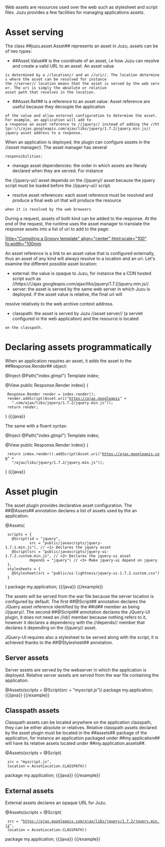 Web assets are resources used over the web such as stylesheet and script files. Juzu provides a few facilities for
managing applications assets.

= Asset serving =

The class ##juzu.asset.Asset## represents an asset in Juzu, assets can be of two types:

* ##Asset.Value## is the coordinate of an asset, i.e how Juzu can resolve and create a valid URL to an asset. An asset value
 is determined by a //location// and an //uri//. The location determines where the asset can be resolved for instance
 the //server// location means that the asset is served by the web server. The uri is simply the absolute or relative
 asset path that resolves in the location.

* ##Asset.Ref## is a reference to an asset value. Asset reference are useful because they decouple the application
 of the value and allow external configuration to determine the asset. For example, an application will add to
 a response an asset reference to //jquery// instead of adding the //https:\/\/ajax.googleapis.com/ajax/libs/jquery/1.7.2/jquery.min.js//
 jquery asset address to a response.

When an application is deployed, the plugin can configure assets in the //asset manager//. The asset manager has several
 responsibilities:

* manage asset dependencies: the order in which assets are literaly declared when they are served. For instance
the //jquery-ui// asset depends on the //jquery// asset because the jquery script must be loaded before the //jquery-ui//
script.
* resolve asset references: each asset reference must be resolved and produce a final web url that will produce the resource
 when it is resolved by the web browsers

During a request, assets of both kind can be added to the response. At the end of the request, the runtime uses the
asset manager to translate the response assets into a list of uri to add to the page:

[[image:images/assets/assets1.png||title="Compiling a Groovy template" align="center" html:scale="100" fo:width="100mm]]

An asset reference is a link to an asset value that is configured externally, thus an asset of any kind will always resolve
to a location and an uri. Let's examine the different possible asset location:

* external: the value is opaque to Juzu, for instance the a CDN hosted script such as //https:\/\/ajax.googleapis.com/ajax/libs/jquery/1.7.2/jquery.min.js//.
* server: the asset is served by the same web server in which Juzu is deployed. If the asset value is relative, the final uri will
resolve relatively to the web archive context address.
* classpath: the asset is served by Juzu //asset server// (a servlet configured in the web application) and the resource is located
 on the classpath.

= Declaring assets programmatically =

When an application requires an asset, it adds the asset to the ##Response.Render## object:

{{java}}
@Inject
@Path("index.gtmpl")
Template index;

@View
public Response.Render index() {
  Response.Render render = index.render();
  render.addScript(Asset.uri("https://ajax.googleapis" +
    ".com/ajax/libs/jquery/1.7.2/jquery.min.js"));
  return render;
}
{{/java}}

The same with a fluent syntax:

{{java}}
@Inject
@Path("index.gtmpl")
Template index;

@View
public Response.Render index() {
  return index.render().addScript(Asset.uri("https://ajax.googleapis.com" +
    "/ajax/libs/jquery/1.7.2/jquery.min.js"));
}
{{/java}}


= Asset plugin =

The asset plugin provides declarative asset configuration. The ##@Assets## annotation declares a list of assets used
by the an application.

{{example title="JQuery UI declarative asset configuration"}}
{{java}}
@Assets(
  scripts = {
    @Script(id = "jquery",
            src = "public/javascripts/jquery-1.7.1.min.js"), // <1> Declares the jquery asset
    @Script(src = "public/javascripts/jquery-ui-1.7.2.custom.min.js", // <2> Declares the jquery-ui asset
            depends = "jquery") // <3> Make jquery-ui depend on jquery
  },
  stylesheets = {
    @Stylesheet(src = "public/ui-lightness/jquery-ui-1.7.2.custom.css")
  }
)
package my.application;
{{/java}}
{{/example}}

The assets will be served from the war file because the server location is configured by default. The first ##@Script##
annotation declares the JQuery asset reference identified by the ##id## member  as being //jquery//. The second ##@Script##
annotation declares the JQuery-UI plugin, it does not need an //id// member because nothing refers to it, however it
declares a dependency with the //depends// member that declares it depending on the //jquery// asset.

JQuery-UI requires also a stylesheet to be served along with the script, it is achieved thanks to the  ##@Stylesheet## annotation.

== Server assets ==

Server assets are served by the webserver in which the application is deployed. Relative server assets are served from
the war file containing the application.

{{example title="Declarative relative server asset configuration"}}
{{java}}
@Assets(scripts = @Script(src = "myscript.js"))
package my.application;
{{/java}}
{{/example}}

== Classpath assets ==

Classpath assets can be located anywhere on the application classpath, they can be either absolute or relatives. Relative
classpath assets declared by the asset plugin must be located in the ##assets## package of the application, for instance
an application packaged under ##my.application## will have its relative assets located under ##my.application.assets##.

{{example title="Declarative relative classpath asset configuration"}}
{{java}}
@Assets(scripts = @Script(
  src = "myscript.js",
  location = AssetLocation.CLASSPATH))
package my.application;
{{/java}}
{{/example}}

== External assets ==

External assets declares an opaque URL for Juzu.

{{example title="External classpath asset configuration"}}
{{java}}
@Assets(scripts = @Script(
  src = "https://ajax.googleapis.com/ajax/libs/jquery/1.7.2/jquery.min.js",
  location = AssetLocation.CLASSPATH))
package my.application;
{{/java}}
{{/example}}
